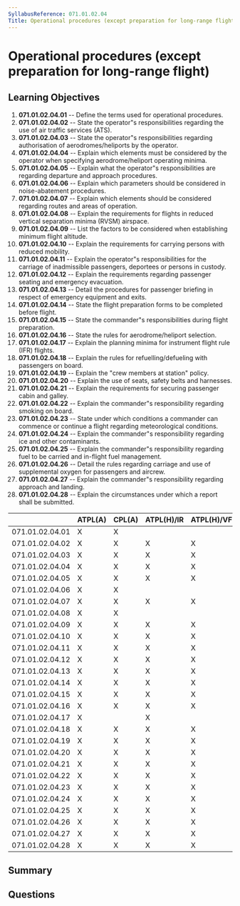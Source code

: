 ```yaml
---
SyllabusReference: 071.01.02.04
Title: Operational procedures (except preparation for long-range flight)
---
```


# Operational procedures (except preparation for long-range flight)

## Learning Objectives

1. **071.01.02.04.01** -- Define the terms used for operational procedures.
2. **071.01.02.04.02** -- State the operator"s responsibilities regarding the
   use of air traffic services (ATS).
3. **071.01.02.04.03** -- State the operator"s responsibilities regarding
   authorisation of aerodromes/heliports by the operator.
4. **071.01.02.04.04** -- Explain which elements must be considered by the
   operator when specifying aerodrome/heliport operating minima.
5. **071.01.02.04.05** -- Explain what the operator"s responsibilities are
   regarding departure and approach procedures.
6. **071.01.02.04.06** -- Explain which parameters should be considered in
   noise-abatement procedures.
7. **071.01.02.04.07** -- Explain which elements should be considered regarding
   routes and areas of operation.
8. **071.01.02.04.08** -- Explain the requirements for flights in reduced
   vertical separation minima (RVSM) airspace.
9. **071.01.02.04.09** -- List the factors to be considered when establishing
   minimum flight altitude.
10. **071.01.02.04.10** -- Explain the requirements for carrying persons with
    reduced mobility.
11. **071.01.02.04.11** -- Explain the operator"s responsibilities for the
    carriage of inadmissible passengers, deportees or persons in custody.
12. **071.01.02.04.12** -- Explain the requirements regarding passenger seating
    and emergency evacuation.
13. **071.01.02.04.13** -- Detail the procedures for passenger briefing in
    respect of emergency equipment and exits.
14. **071.01.02.04.14** -- State the flight preparation forms to be completed
    before flight.
15. **071.01.02.04.15** -- State the commander"s responsibilities during flight
    preparation.
16. **071.01.02.04.16** -- State the rules for aerodrome/heliport selection.
17. **071.01.02.04.17** -- Explain the planning minima for instrument flight
    rule (IFR) flights.
18. **071.01.02.04.18** -- Explain the rules for refuelling/defueling with
    passengers on board.
19. **071.01.02.04.19** -- Explain the "crew members at station" policy.
20. **071.01.02.04.20** -- Explain the use of seats, safety belts and harnesses.
21. **071.01.02.04.21** -- Explain the requirements for securing passenger cabin
    and galley.
22. **071.01.02.04.22** -- Explain the commander"s responsibility regarding
    smoking on board.
23. **071.01.02.04.23** -- State under which conditions a commander can commence
    or continue a flight regarding meteorological conditions.
24. **071.01.02.04.24** -- Explain the commander"s responsibility regarding ice
    and other contaminants.
25. **071.01.02.04.25** -- Explain the commander"s responsibility regarding fuel
    to be carried and in-flight fuel management.
26. **071.01.02.04.26** -- Detail the rules regarding carriage and use of
    supplemental oxygen for passengers and aircrew.
27. **071.01.02.04.27** -- Explain the commander"s responsibility regarding
    approach and landing.
28. **071.01.02.04.28** -- Explain the circumstances under which a report shall
    be submitted.

|                 | ATPL(A) | CPL(A) | ATPL(H)/IR | ATPL(H)/VFR | CPL(H) | IR  | CBIR(A) |
| --------------- | ------- | ------ | ---------- | ----------- | ------ | --- | ------- |
| 071.01.02.04.01 | X       | X      |            |             |        |     |         |
| 071.01.02.04.02 | X       | X      | X          | X           | X      |     |         |
| 071.01.02.04.03 | X       | X      | X          | X           | X      |     |         |
| 071.01.02.04.04 | X       | X      | X          | X           | X      |     |         |
| 071.01.02.04.05 | X       | X      | X          | X           | X      |     |         |
| 071.01.02.04.06 | X       | X      |            |             |        |     |         |
| 071.01.02.04.07 | X       | X      | X          | X           | X      |     |         |
| 071.01.02.04.08 | X       | X      |            |             |        |     |         |
| 071.01.02.04.09 | X       | X      | X          | X           | X      |     |         |
| 071.01.02.04.10 | X       | X      | X          | X           | X      |     |         |
| 071.01.02.04.11 | X       | X      | X          | X           | X      |     |         |
| 071.01.02.04.12 | X       | X      | X          | X           | X      |     |         |
| 071.01.02.04.13 | X       | X      | X          | X           | X      |     |         |
| 071.01.02.04.14 | X       | X      | X          | X           | X      |     |         |
| 071.01.02.04.15 | X       | X      | X          | X           | X      |     |         |
| 071.01.02.04.16 | X       | X      | X          | X           | X      |     |         |
| 071.01.02.04.17 | X       |        | X          |             |        |     |         |
| 071.01.02.04.18 | X       | X      | X          | X           | X      |     |         |
| 071.01.02.04.19 | X       | X      | X          | X           | X      |     |         |
| 071.01.02.04.20 | X       | X      | X          | X           | X      |     |         |
| 071.01.02.04.21 | X       | X      | X          | X           | X      |     |         |
| 071.01.02.04.22 | X       | X      | X          | X           | X      |     |         |
| 071.01.02.04.23 | X       | X      | X          | X           | X      |     |         |
| 071.01.02.04.24 | X       | X      | X          | X           | X      |     |         |
| 071.01.02.04.25 | X       | X      | X          | X           | X      |     |         |
| 071.01.02.04.26 | X       | X      | X          | X           | X      |     |         |
| 071.01.02.04.27 | X       | X      | X          | X           | X      |     |         |
| 071.01.02.04.28 | X       | X      | X          | X           | X      |     |         |

## Summary

## Questions
